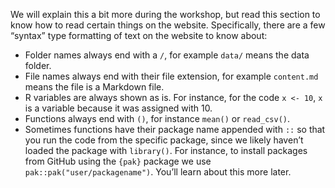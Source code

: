 We will explain this a bit more during the workshop, but read this
section to know how to read certain things on the website. Specifically,
there are a few "syntax" type formatting of text on the website to know
about:

-   Folder names always end with a `/`, for example `data/` means the
    data folder.
-   File names always end with their file extension, for example
    `content.md` means the file is a Markdown file.
-   R variables are always shown as is. For instance, for the code
    `x <- 10`, `x` is a variable because it was assigned with 10.
-   Functions always end with `()`, for instance `mean()` or
    `read_csv()`.
-   Sometimes functions have their package name appended with `::` so
    that you run the code from the specific package, since we likely
    haven't loaded the package with `library()`. For instance, to
    install packages from GitHub using the `{pak}` package we use
    `pak::pak("user/packagename")`. You'll learn about this more later.
